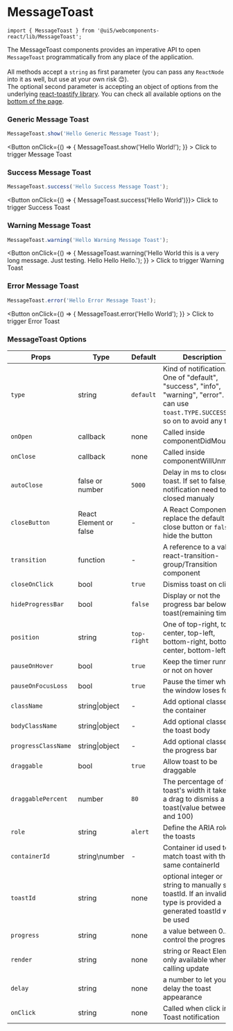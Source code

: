 

<Meta title="3 Components / MessageToast" 
      component={MessageToast} />

# MessageToast

`import { MessageToast } from '@ui5/webcomponents-react/lib/MessageToast';`

<ThemeProvider withToastContainer />

The MessageToast components provides an imperative API to open `MessageToast` programmatically from
any place of the application.<br /><br />
All methods accept a `string` as first parameter (you can pass any `ReactNode` into it as well, but use at your own risk 😊).<br />
The optional second parameter is accepting an object of options from the underlying [react-toastify library](https://github.com/fkhadra/react-toastify).
You can check all available options on the [bottom of the page](#messagetoast-options).

### Generic Message Toast
```js
MessageToast.show('Hello Generic Message Toast');
```
<Button
        onClick={() => {
          MessageToast.show('Hello World!');
        }}
      >
        Click to trigger Message Toast
</Button>

### Success Message Toast
```js
MessageToast.success('Hello Success Message Toast');
```
<Button onClick={() => { MessageToast.success('Hello World')}}>
  Click to trigger Success Toast
</Button>

### Warning Message Toast
```js
MessageToast.warning('Hello Warning Message Toast');
```
<Button
        onClick={() => {
          MessageToast.warning('Hello World this is a very long message. Just testing. Hello Hello Hello.');
        }}
      >
        Click to trigger Warning Toast
      </Button>

### Error Message Toast
```js
MessageToast.error('Hello Error Message Toast');
```
<Button
        onClick={() => {
          MessageToast.error('Hello World');
        }}
      >
        Click to trigger Error Toast
      </Button>


### MessageToast Options

| Props                | Type                   | Default     | Description                                                                                                                                |
|----------------------|------------------------|-------------|--------------------------------------------------------------------------------------------------------------------------------------------|
| `type`               | string                 | `default`   | Kind of notification. One of "default", "success", "info", "warning", "error". You can use `toast.TYPE.SUCCESS` and so on to avoid any typo. |
| `onOpen`             | callback               | none        | Called inside componentDidMount |
| `onClose`            | callback               | none        | Called inside componentWillUnmount |
| `autoClose`          | false or number        | `5000`      | Delay in ms to close the toast. If set to false, the notification need to be closed manualy         |
| `closeButton`        | React Element or false | -           | A React Component to replace the default close button or `false` to hide the button                 |
| `transition`         | function               | -           | A reference to a valid react-transition-group/Transition component                                  |
| `closeOnClick`       | bool                   | `true`      | Dismiss toast on click                                                                              |
| `hideProgressBar`    | bool                   | `false`     | Display or not the progress bar below the toast(remaining time)                                     |
| `position`           | string                 | `top-right` | One of top-right, top-center, top-left, bottom-right, bottom-center, bottom-left                    |
| `pauseOnHover`       | bool                   | `true`      | Keep the timer running or not on hover                                                              |
| `pauseOnFocusLoss`   | bool                   | `true`      | Pause the timer when the window loses focus                                                         |
| `className`          | string\|object         | -           | Add optional classes to the container                                                               |
| `bodyClassName`      | string\|object         | -           | Add optional classes to the toast body                                                              |
| `progressClassName`  | string\|object         | -           | Add optional classes to the progress bar                                                            |
| `draggable`          | bool                   | `true`      | Allow toast to be draggable                                                                         |
| `draggablePercent`   | number                 | `80`        | The percentage of the toast's width it takes for a drag to dismiss a toast(value between 0 and 100) |
| `role`               | string                 | `alert`     | Define the ARIA role for the toasts                                                                  |
| `containerId`        | string\number          | -           | Container id used to match toast with the same containerId                                          |
| `toastId`            | string                 | none        | optional integer or string to manually set a toastId. If an invalid type is provided a generated toastId will be used |
| `progress`           | string                 | none        | a value between 0..1 to control the progress bar | 
| `render`             | string                 | none        | string or React Element, only available when calling update |
| `delay`              | string                 | none        | a number to let you delay the toast appearance |
| `onClick`            | string                 | none        |  Called when click inside Toast notification |
  
